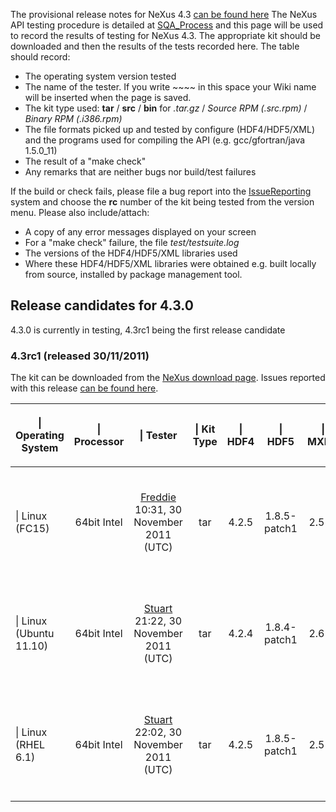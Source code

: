 The provisional release notes for NeXus 4.3 [[Nexus 43 Release Notes|can be found here]]
The NeXus API testing procedure is detailed at [[SQA_Process]] and this page will be used to record the results of testing for NeXus 4.3. The appropriate kit should be downloaded and then the results of the tests recorded here. The table should record:
* The operating system version tested
* The name of the tester. If you write <nowiki>~~~~</nowiki> in this space your Wiki name will be inserted when the page is saved.
* The kit type used: '''tar''' / '''src''' / '''bin'''   for   ''.tar.gz''  /  ''Source RPM (.src.rpm)''  /  ''Binary RPM (.i386.rpm)''
* The file formats picked up and tested by configure (HDF4/HDF5/XML) and the programs used for compiling the API (e.g. gcc/gfortran/java 1.5.0_11)
* The result of a "make check"
* Any remarks that are neither bugs nor build/test failures 

If the build or check fails, please file a bug report into the [[IssueReporting]] system and choose the '''rc''' number of the kit being tested from the version menu. Please also include/attach:
* A copy of any error messages displayed on your screen
* For a "make check" failure, the file ''test/testsuite.log''
* The versions of the HDF4/HDF5/XML libraries used
* Where these HDF4/HDF5/XML libraries were obtained e.g. built locally from source, installed by <whatever> package management tool. 

== Release candidates for 4.3.0 ==

4.3.0 is currently in testing, 4.3rc1 being the first release candidate
 
=== 4.3rc1 (released 30/11/2011) ===

The kit can be downloaded from the [http://download.nexusformat.org/kits/nx43testing.shtml NeXus download page]. Issues reported with this release [http://trac.nexusformat.org/code/query?status=new&status=assigned&status=reopened&status=closed&version=4.3.0-rc1&order=priority can be found here].

{| {{Tablestyle}}
|-
! {{Headcellstyle}} | Operating System
! {{Headcellstyle}} | Processor
! {{Headcellstyle}} | Tester
! {{Headcellstyle}} | Kit Type
! {{Headcellstyle}} | HDF4
! {{Headcellstyle}} | HDF5
! {{Headcellstyle}} | MXML
! {{Headcellstyle}} | "make check"
! {{Headcellstyle}} | Remarks
|-
! {{Headcellstyle}} | Linux (FC15)
| align="center" | 64bit Intel
| align="center" | [[User:Freddie Akeroyd|Freddie]] 10:31, 30 November 2011 (UTC)
| align="center" | tar
| align="center" | 4.2.5
| align="center" | 1.8.5-patch1
| align="center" | 2.5-6
| align="center" | 28 tests successful.  7 skipped (3/IDL, 3/FORTRAN, and Python+HDF4)
| align="center" | gcc, g++, python
|-
! {{Headcellstyle}} | Linux (Ubuntu 11.10)
| align="center" | 64bit Intel
| align="center" | [[User:Stuart Campbell|Stuart]] 21:22, 30 November 2011 (UTC)
| align="center" | tar
| align="center" | 4.2.4
| align="center" | 1.8.4-patch1
| align="center" | 2.6-2
| align="center" | 28 tests successful.  7 skipped (3/IDL, 3/FORTRAN, and Python+HDF4)
| align="center" | gcc, g++, python
|-
! {{Headcellstyle}} | Linux (RHEL 6.1)
| align="center" | 64bit Intel
| align="center" | [[User:Stuart Campbell|Stuart]] 22:02, 30 November 2011 (UTC)
| align="center" | tar
| align="center" | 4.2.5
| align="center" | 1.8.5-patch1
| align="center" | 2.5-5
| align="center" | 28 tests successful.  7 skipped (3/IDL, 3/FORTRAN, and Python+HDF4)
| align="center" | gcc, g++, python
|}